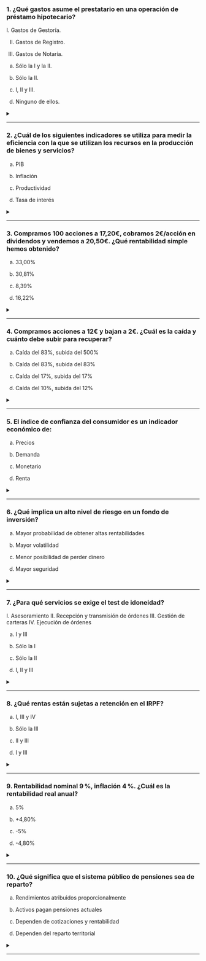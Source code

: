 ### 1. ¿Qué gastos asume el prestatario en una operación de préstamo hipotecario?

I. Gastos de Gestoría.

II. Gastos de Registro.

III. Gastos de Notaría.

a.  Sólo la I y la II.

b.  Sólo la II.

c.  I, II y III.

d.  Ninguno de ellos.

<details>
<summary>
</summary>

::: {.callout-tip appearance="simple"}
La respuesta **correcta es la c**.

Desde 2019, el prestatario asume solo los gastos de tasación y copia de escritura. El resto los asume la entidad. Correcta: c.
:::

</details>

---

### 2. ¿Cuál de los siguientes indicadores se utiliza para medir la eficiencia con la que se utilizan los recursos en la producción de bienes y servicios?

a.  PIB

b.  Inflación

c.  Productividad

d.  Tasa de interés

<details>
<summary>
</summary>

::: {.callout-tip appearance="simple"}
La respuesta **correcta es la c**.

La productividad mide la eficiencia en el uso de recursos para producir bienes y servicios. Correcta: c.
:::

</details>

---

### 3. Compramos 100 acciones a 17,20€, cobramos 2€/acción en dividendos y vendemos a 20,50€. ¿Qué rentabilidad simple hemos obtenido?

a.  33,00%

b.  30,81%

c.  8,39%

d.  16,22%

<details>
<summary>
</summary>

::: {.callout-tip appearance="simple"}
La respuesta **correcta es la d**.

Rentabilidad = ((20,5 + 2 - 17,2)/17,2) ≈ 16,22%. Correcta: d.
:::

</details>

---

### 4. Compramos acciones a 12€ y bajan a 2€. ¿Cuál es la caída y cuánto debe subir para recuperar?

a.  Caída del 83%, subida del 500%

b.  Caída del 83%, subida del 83%

c.  Caída del 17%, subida del 17%

d.  Caída del 10%, subida del 12%

<details>
<summary>
</summary>

::: {.callout-tip appearance="simple"}
La respuesta **correcta es la a**.

Pérdida del 83% requiere subida del 500% para recuperar. Correcta: a.
:::

</details>

---

### 5. El índice de confianza del consumidor es un indicador económico de:

a.  Precios

b.  Demanda

c.  Monetario

d.  Renta

<details>
<summary>
</summary>

::: {.callout-tip appearance="simple"}
La respuesta **correcta es la b**.

Mide la percepción y disposición de los consumidores a gastar. Correcta: b.
:::

</details>

---

### 6. ¿Qué implica un alto nivel de riesgo en un fondo de inversión?

a.  Mayor probabilidad de obtener altas rentabilidades

b.  Mayor volatilidad

c.  Menor posibilidad de perder dinero

d.  Mayor seguridad

<details>
<summary>
</summary>

::: {.callout-tip appearance="simple"}
La respuesta **correcta es la b**.

Alto riesgo implica mayor volatilidad. Correcta: b.
:::

</details>

---

### 7. ¿Para qué servicios se exige el test de idoneidad?

I. Asesoramiento
II. Recepción y transmisión de órdenes
III. Gestión de carteras
IV. Ejecución de órdenes

a.  I y III

b.  Sólo la I

c.  Sólo la II

d.  I, II y III

<details>
<summary>
</summary>

::: {.callout-tip appearance="simple"}
La respuesta **correcta es la d**.

Test de idoneidad: I, II y III. Correcta: d.
:::

</details>

---

### 8. ¿Qué rentas están sujetas a retención en el IRPF?

a.  I, III y IV

b.  Sólo la III

c.  II y III

d.  I y III

<details>
<summary>
</summary>

::: {.callout-tip appearance="simple"}
La respuesta **correcta es la a**.

Ganancias en suscripción, reembolso de fondos y transmisión cotizada tienen retención. Correcta: a.
:::

</details>

---

### 9. Rentabilidad nominal 9 %, inflación 4 %. ¿Cuál es la rentabilidad real anual?

a.  5%

b.  +4,80%

c.  -5%

d.  -4,80%

<details>
<summary>
</summary>

::: {.callout-tip appearance="simple"}
La respuesta **correcta es la b**.

Fórmula aproximada: (1+0,09)/(1+0,04)-1 ≈ 4,8%. Correcta: b.
:::

</details>

---

### 10. ¿Qué significa que el sistema público de pensiones sea de reparto?

a.  Rendimientos atribuidos proporcionalmente

b.  Activos pagan pensiones actuales

c.  Dependen de cotizaciones y rentabilidad

d.  Dependen del reparto territorial

<details>
<summary>
</summary>

::: {.callout-tip appearance="simple"}
La respuesta **correcta es la b**.

El sistema de reparto se basa en que los activos financian a los pensionistas actuales. Correcta: b.
:::

</details>

---
